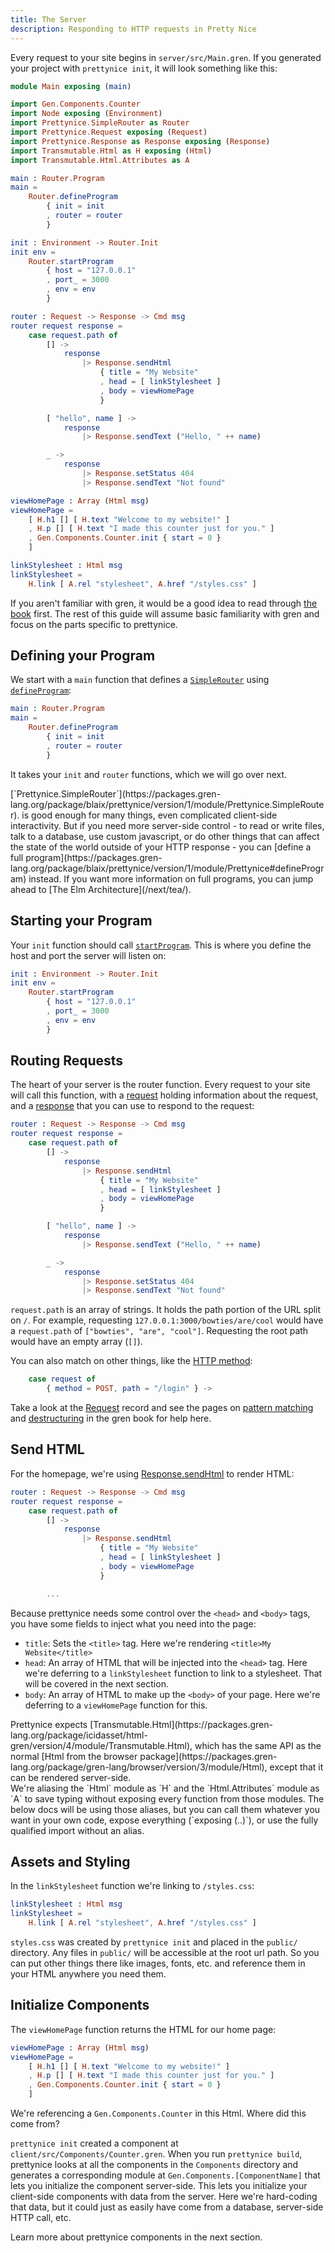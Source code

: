 ```yaml
---
title: The Server
description: Responding to HTTP requests in Pretty Nice
---
```



Every request to your site begins in `server/src/Main.gren`.
If you generated your project with `prettynice init`, it will look something like this:

```elm
module Main exposing (main)

import Gen.Components.Counter
import Node exposing (Environment)
import Prettynice.SimpleRouter as Router
import Prettynice.Request exposing (Request)
import Prettynice.Response as Response exposing (Response)
import Transmutable.Html as H exposing (Html)
import Transmutable.Html.Attributes as A

main : Router.Program
main =
    Router.defineProgram
        { init = init
        , router = router
        }

init : Environment -> Router.Init
init env =
    Router.startProgram
        { host = "127.0.0.1"
        , port_ = 3000
        , env = env
        }

router : Request -> Response -> Cmd msg
router request response =
    case request.path of
        [] -> 
            response
                |> Response.sendHtml
                    { title = "My Website"
                    , head = [ linkStylesheet ]
                    , body = viewHomePage
                    }

        [ "hello", name ] ->
            response
                |> Response.sendText ("Hello, " ++ name)

        _ ->
            response
                |> Response.setStatus 404
                |> Response.sendText "Not found"

viewHomePage : Array (Html msg)
viewHomePage =
    [ H.h1 [] [ H.text "Welcome to my website!" ]
    , H.p [] [ H.text "I made this counter just for you." ]
    , Gen.Components.Counter.init { start = 0 }
    ]

linkStylesheet : Html msg
linkStylesheet =
    H.link [ A.rel "stylesheet", A.href "/styles.css" ]
```

If you aren't familiar with gren, it would be a good idea to read through [the book](https://gren-lang.org/book/) first.
The rest of this guide will assume basic familiarity with gren and focus on the parts specific to prettynice.

## Defining your Program

We start with a `main` function that defines a [`SimpleRouter`](https://packages.gren-lang.org/package/blaix/prettynice/version/1/module/Prettynice.SimpleRouter)
using [`defineProgram`](https://packages.gren-lang.org/package/blaix/prettynice/version/1/module/Prettynice.SimpleRouter#defineProgram):

```elm
main : Router.Program
main =
    Router.defineProgram
        { init = init
        , router = router
        }
```

It takes your `init` and `router` functions, which we will go over next.

<Aside>
    [`Prettynice.SimpleRouter`](https://packages.gren-lang.org/package/blaix/prettynice/version/1/module/Prettynice.SimpleRouter).
    is good enough for many things, even complicated client-side interactivity.
    But if you need more server-side control - to read or write files, talk to
    a database, use custom javascript, or do other things that can affect the
    state of the world outside of your HTTP response - you can [define a full program](https://packages.gren-lang.org/package/blaix/prettynice/version/1/module/Prettynice#defineProgram)
    instead. If you want more information on full programs, you can jump ahead
    to [The Elm Architecture](/next/tea/).
</Aside>

## Starting your Program

Your `init` function should call [`startProgram`](https://packages.gren-lang.org/package/blaix/prettynice/version/1/module/Prettynice.SimpleRouter#startProgram).
This is where you define the host and port the server will listen on:

```elm
init : Environment -> Router.Init
init env =
    Router.startProgram
        { host = "127.0.0.1"
        , port_ = 3000
        , env = env
        }
```

## Routing Requests

The heart of your server is the router function.
Every request to your site will call this function,
with a [request](https://packages.gren-lang.org/package/blaix/prettynice/version/1/module/Prettynice.Request#Request)
holding information about the request, and a
[response](https://packages.gren-lang.org/package/blaix/prettynice/version/1/module/Prettynice.Response)
that you can use to respond to the request:

```elm
router : Request -> Response -> Cmd msg
router request response =
    case request.path of
        [] -> 
            response
                |> Response.sendHtml
                    { title = "My Website"
                    , head = [ linkStylesheet ]
                    , body = viewHomePage
                    }

        [ "hello", name ] ->
            response
                |> Response.sendText ("Hello, " ++ name)

        _ ->
            response
                |> Response.setStatus 404
                |> Response.sendText "Not found"
```

`request.path` is an array of strings. It holds the path portion of the URL split on `/`.
For example, requesting `127.0.0.1:3000/bowties/are/cool` would have a `request.path` of `["bowties", "are", "cool"]`.
Requesting the root path would have an empty array (`[]`).

You can also match on other things, like the [HTTP method](https://packages.gren-lang.org/package/gren-lang/node/version/3/module/HttpServer#Method):

```elm
    case request of
        { method = POST, path = "/login" } -> 
```

Take a look at the [Request](https://packages.gren-lang.org/package/blaix/prettynice/version/1/module/Prettynice.Request#Request)
record and see the pages on [pattern matching](https://gren-lang.org/book/syntax/pattern_matching/)
and [destructuring](https://gren-lang.org/book/syntax/destructuring/) in the gren book for help here.

## Send HTML

For the homepage, we're using [Response.sendHtml](https://packages.gren-lang.org/package/blaix/prettynice/version/1/module/Prettynice.Response#sendHtml)
to render HTML:

```elm
router : Request -> Response -> Cmd msg
router request response =
    case request.path of
        [] -> 
            response
                |> Response.sendHtml
                    { title = "My Website"
                    , head = [ linkStylesheet ]
                    , body = viewHomePage
                    }

        ...
```

Because prettynice needs some control over the `<head>` and `<body>` tags, you have some fields to inject what you need into the page:

* `title`: Sets the `<title>` tag. Here we're rendering `<title>My Website</title>`
* `head`: An array of HTML that will be injected into the `<head>` tag. Here we're deferring to a `linkStylesheet` function to link to a stylesheet. That will be covered in the next section.
* `body`: An array of HTML to make up the `<body>` of your page. Here we're deferring to a `viewHomePage` function for this.

<Aside>
    Prettynice expects [Transmutable.Html](https://packages.gren-lang.org/package/icidasset/html-gren/version/4/module/Transmutable.Html),
    which has the same API as the normal [Html from the browser package](https://packages.gren-lang.org/package/gren-lang/browser/version/3/module/Html),
    except that it can be rendered server-side.
</Aside>

<Aside>
    We're aliasing the `Html` module as `H` and the `Html.Attributes` module as `A` to save typing without exposing every function from those modules.
    The below docs will be using those aliases, but you can call them whatever you want in your own code, expose everything (`exposing (..)`),
    or use the fully qualified import without an alias.
</Aside>

## Assets and Styling

In the `linkStylesheet` function we're linking to `/styles.css`:

```elm
linkStylesheet : Html msg
linkStylesheet =
    H.link [ A.rel "stylesheet", A.href "/styles.css" ]
```

`styles.css` was created by `prettynice init` and placed in the `public/` directory.
Any files in `public/` will be accessible at the root url path.
So you can put other things there like images, fonts, etc. and reference them in your HTML anywhere you need them.

## Initialize Components

The `viewHomePage` function returns the HTML for our home page:

```elm
viewHomePage : Array (Html msg)
viewHomePage =
    [ H.h1 [] [ H.text "Welcome to my website!" ]
    , H.p [] [ H.text "I made this counter just for you." ]
    , Gen.Components.Counter.init { start = 0 }
    ]
```

We're referencing a `Gen.Components.Counter` in this Html.
Where did this come from?

`prettynice init` created a component at `client/src/Components/Counter.gren`.
When you run `prettynice build`, prettynice looks at all the components in the `Components` directory and generates a corresponding module at `Gen.Components.[ComponentName]` that lets you initialize the component server-side.
This lets you initialize your client-side components with data from the server.
Here we're hard-coding that data, but it could just as easily have come from a database, server-side HTTP call, etc.

Learn more about prettynice components in the next section.
